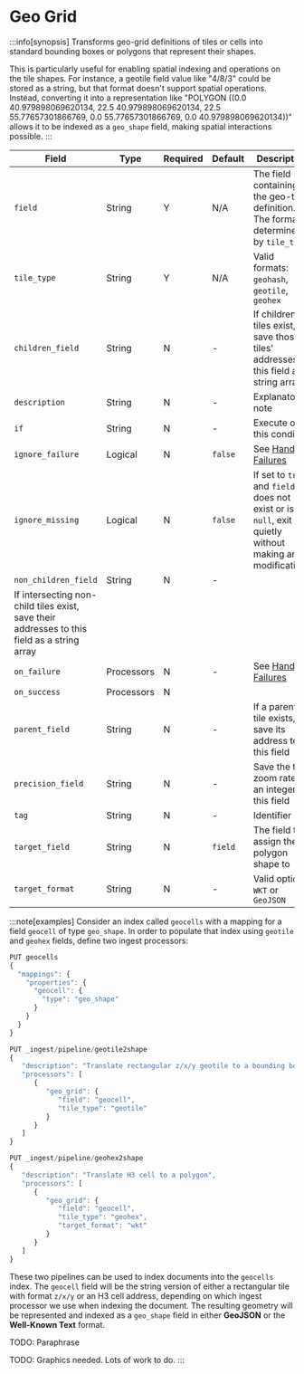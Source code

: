 # Geo Grid

:::info[synopsis]
Transforms geo-grid definitions of tiles or cells into standard bounding boxes or polygons that represent their shapes.

This is particularly useful for enabling spatial indexing and operations on the tile shapes. For instance, a geotile field value like "4/8/3" could be stored as a string, but that format doesn't support spatial operations. Instead, converting it into a representation like "POLYGON ((0.0 40.979898069620134, 22.5 40.979898069620134, 22.5 55.77657301866769, 0.0 55.77657301866769, 0.0 40.979898069620134))" allows it to be indexed as a `geo_shape` field, making spatial interactions possible.
:::

|Field|Type|Required|Default|Description|
|---|---|---|---|---|
|`field`|String|Y|N/A|The field containing the geo-tile definition. The format is determined by `tile_type`|
|`tile_type`|String|Y|N/A|Valid formats: `geohash`, `geotile`, `geohex`|
|`children_field`|String|N|-|If children tiles exist, save those tiles' addresses to this field as a string array|
|`description`|String|N|-|Explanatory note|
|`if`|String|N|-|Execute on this condition|
|`ignore_failure`|Logical|N|`false`|See [Handling Failures](../handling-failures.mdx)|
|`ignore_missing`|Logical|N|`false`|If set to `true` and `field` does not exist or is `null`, exit quietly without making any modifications|
|`non_children_field`|String|N|-|
If intersecting non-child tiles exist, save their addresses to this field as a string array|
|`on_failure`|Processors|N|-|See [Handling Failures](../handling-failures.mdx)|
|`on_success`|Processors|N|||
|`parent_field`|String|N|-|If a parent tile exists, save its address to this field|
|`precision_field`|String|N|-|Save the tile zoom rate as an integer to this field|
|`tag`|String|N|-|Identifier|
|`target_field`|String|N|`field`|The field to assign the polygon shape to|
|`target_format`|String|N|-|Valid options: `WKT` or `GeoJSON`|

:::note[examples]
Consider an index called `geocells` with a mapping for a field `geocell` of type `geo_shape`. In order to populate that index using `geotile` and `geohex` fields, define two ingest processors:

```js
PUT geocells
{
  "mappings": {
    "properties": {
      "geocell": {
        "type": "geo_shape"
      }
    }
  }
}

PUT _ingest/pipeline/geotile2shape
{
   "description": "Translate rectangular z/x/y geotile to a bounding box",
   "processors": [
      {
         "geo_grid": {
            "field": "geocell",
            "tile_type": "geotile"
         }
      }
   ]
}

PUT _ingest/pipeline/geohex2shape
{
   "description": "Translate H3 cell to a polygon",
   "processors": [
      {
         "geo_grid": {
            "field": "geocell",
            "tile_type": "geohex",
            "target_format": "wkt"
         }
      }
   ]
}
```

These two pipelines can be used to index documents into the `geocells` index. The `geocell` field will be the string version of either a rectangular tile with format `z/x/y` or an H3 cell address, depending on which ingest processor we use when indexing the document. The resulting geometry will be represented and indexed as a `geo_shape` field in either **GeoJSON** or the **Well-Known Text** format.

TODO: Paraphrase

TODO: Graphics needed. Lots of work to do.
:::
